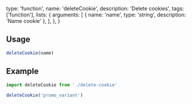   type: 'function',
  name: 'deleteCookie',
  description: 'Delete cookies',
  tags: ['function'],
  lists: {
    arguments: [
      { name: 'name', type: 'string', description: 'Name cookie' },
    ],
  },
}

## Usage

```js
deleteCookie(name)
```

## Example

```js
import deleteCookie from './delete-cookie'

deleteCookie('promo_variant')
```
